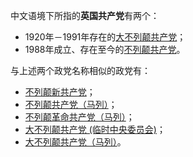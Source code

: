 中文语境下所指的'''英国共产党'''有两个：
*1920年－1991年存在的[[大不列颠共产党|大不列颠共产党]]；
*1988年成立、存在至今的[[不列颠共产党|不列颠共产党]]。

与上述两个政党名称相似的政党有：
*[[不列颠新共产党|不列颠新共产党]]；
*[[不列颠共产党（马列）|不列颠共产党（马列）]]；
*[[不列颠革命共产党（马列）|不列颠革命共产党（马列）]]；
*[[大不列颠共产党_(临时中央委员会)|大不列颠共产党 (临时中央委员会)]]；
*[[大不列颠共产党（马列）|大不列颠共产党（马列）]]。

{{disambig|Cat=五字政党消歧义}}